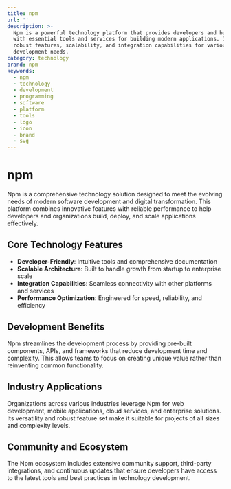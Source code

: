```yaml
---
title: npm
url: ''
description: >-
  Npm is a powerful technology platform that provides developers and businesses
  with essential tools and services for building modern applications. It offers
  robust features, scalability, and integration capabilities for various
  development needs.
category: technology
brand: npm
keywords:
  - npm
  - technology
  - development
  - programming
  - software
  - platform
  - tools
  - logo
  - icon
  - brand
  - svg
---
```


# npm

Npm is a comprehensive technology solution designed to meet the evolving needs of modern software development and digital transformation. This platform combines innovative features with reliable performance to help developers and organizations build, deploy, and scale applications effectively.

## Core Technology Features

- **Developer-Friendly**: Intuitive tools and comprehensive documentation
- **Scalable Architecture**: Built to handle growth from startup to enterprise scale
- **Integration Capabilities**: Seamless connectivity with other platforms and services
- **Performance Optimization**: Engineered for speed, reliability, and efficiency

## Development Benefits

Npm streamlines the development process by providing pre-built components, APIs, and frameworks that reduce development time and complexity. This allows teams to focus on creating unique value rather than reinventing common functionality.

## Industry Applications

Organizations across various industries leverage Npm for web development, mobile applications, cloud services, and enterprise solutions. Its versatility and robust feature set make it suitable for projects of all sizes and complexity levels.

## Community and Ecosystem

The Npm ecosystem includes extensive community support, third-party integrations, and continuous updates that ensure developers have access to the latest tools and best practices in technology development.
